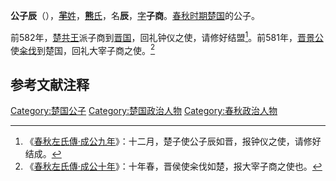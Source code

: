 {{模板:Infobox 先秦人物
|名称= 子商
|姓=[[芈姓|芈]]
|氏=[[熊氏|熊]]
|名=辰
|字=子商
|别名=
|别字=
|谥号=
|时代=春秋
|国家=[[楚国|楚]] 
|身份=楚国[[太宰|太宰]]
|出生=
|逝世=
}}
'''公子辰'''（{{bd|？||？||catIdx=X熊}}），[[羋姓|'''羋'''姓]]，[[熊氏|'''熊'''氏]]，名'''辰'''，[[表字|字]]'''子商'''。[[春秋时期|春秋时期]][[楚国|楚国]]的公子。

前582年，[[楚共王|楚共王]]派子商到[[晋国|晋国]]，回礼钟仪之使，请修好结盟<ref>《[[s:春秋左氏傳/成公|春秋左氏傳·成公九年]]》：十二月，楚子使公子辰如晋，报钟仪之使，请修好结成。</ref>。前581年，[[晋景公|晋景公]]使[[籴伐|籴伐]]到楚国，回礼大宰子商之使。<ref>《[[s:春秋左氏傳/成公|春秋左氏傳·成公十年]]》：十年春，晋侯使籴伐如楚，报大宰子商之使也。</ref>

==参考文献注释==
{{Reflist}}

[[Category:楚国公子|Category:楚国公子]]
[[Category:楚国政治人物|Category:楚国政治人物]]
[[Category:春秋政治人物|Category:春秋政治人物]]